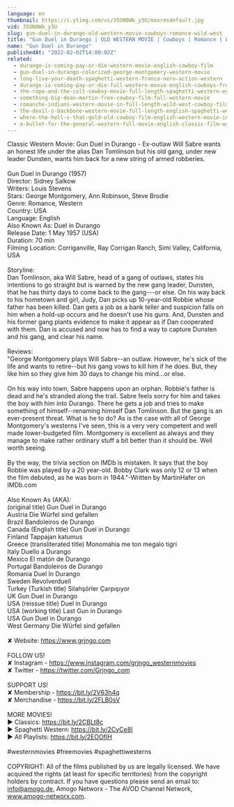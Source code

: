 ```yaml
---
language: en
thumbnail: https://i.ytimg.com/vi/35ON8Wb_y3U/maxresdefault.jpg
vid: 35ON8Wb_y3U
slug: gun-duel-in-durango-old-western-movie-cowboys-romance-wild-west
title: "Gun Duel in Durango | OLD WESTERN MOVIE | Cowboys | Romance | Wild West"
name: "Gun Duel in Durango"
publishedAt: "2022-02-02T14:00:02Z"
related:
  - durango-is-coming-pay-or-die-western-movie-english-cowboy-film
  - gun-duel-in-durango-colorized-george-montgomery-western-movie
  - long-live-your-death-spaghetti-western-franco-nero-action-western
  - durango-is-coming-pay-or-die-full-western-movie-english-cowboys-free-movie
  - the-rope-and-the-colt-cowboy-movie-full-length-spaghetti-western-english-free-full-westerns
  - something-big-dean-martin-free-cowboy-film-full-western-movie
  - comanche-indians-western-movie-in-full-length-wild-west-cowboy-film
  - the-devil-s-backbone-western-movie-full-length-english-spaghetti-western-cowboyfilm-watchfree
  - where-the-hell-s-that-gold-old-cowboy-film-english-western-movie-in-full-length
  - a-bullet-for-the-general-western-full-movie-english-classic-film-watchfree-cowboyfilm
---
```


Classic Western Movie: Gun Duel in Durango - Ex-outlaw Will Sabre wants an honest life under the alias Dan Tomlinson but his old gang, under new leader Dunsten, wants him back for a new string of armed robberies.<br />
<br />
Gun Duel in Durango (1957)<br />
Director: Sidney Salkow<br />
Writers: Louis Stevens<br />
Stars: George Montgomery, Ann Robinson, Steve Brodie<br />
Genre: Romance, Western<br />
Country: USA<br />
Language: English<br />
Also Known As:  Duel in Durango<br />
Release Date: 1 May 1957 (USA)<br />
Duration: 70 min<br />
Filming Location: Corriganville, Ray Corrigan Ranch, Simi Valley, California, USA<br />
<br />
Storyline:<br />
Dan Tomlinson, aka Will Sabre, head of a gang of outlaws, states his intentions to go straight but is warned by the new gang leader, Dunsten, that he has thirty days to come back to the gang---or else. On his way back to his hometown and girl, Judy, Dan picks up 10-year-old Robbie whose father has been killed. Dan gets a job as a bank teller and suspicion falls on him when a hold-up occurs and he doesn't use his guns. And, Dunsten and his former gang plants evidence to make it appear as if Dan cooperated with them. Dan is accused and now has to find a way to capture Dunsten and his gang, and clear his name.<br />
<br />
Reviews:<br />
"George Montgomery plays Will Sabre--an outlaw. However, he's sick of the life and wants to retire--but his gang vows to kill him if he does. But, they like him so they give him 30 days to change his mind...or else.<br />
<br />
On his way into town, Sabre happens upon an orphan. Robbie's father is dead and he's stranded along the trail. Sabre feels sorry for him and takes the boy with him into Durango. There he gets a job and tries to make something of himself--renaming himself Dan Tomlinson. But the gang is an ever-present threat. What is he to do? As is the case with all of George Montgomery's westerns I've seen, this is a very very competent and well made lower-budgeted film. Montgomery is excellent as always and they manage to make rather ordinary stuff a bit better than it should be. Well worth seeing.<br />
<br />
By the way, the trivia section on IMDb is mistaken. It says that the boy Robbie was played by a 20 year-old. Bobby Clark was only 12 or 13 when the film debuted, as he was born in 1944."-Written by MartinHafer on IMDb.com<br />
<br />
Also Known As (AKA):<br />
(original title) Gun Duel in Durango<br />
Austria Die Würfel sind gefallen<br />
Brazil Bandoleiros de Durango<br />
Canada (English title) Gun Duel in Durango<br />
Finland Tappajan katumus<br />
Greece (transliterated title) Monomahia me ton megalo tigri<br />
Italy Duello a Durango<br />
Mexico El matón de Durango<br />
Portugal Bandoleiros de Durango<br />
Romania Duel în Durango<br />
Sweden Revolverduell<br />
Turkey (Turkish title) Silahşörler Çarpışıyor<br />
UK Gun Duel in Durango<br />
USA (reissue title) Duel in Durango<br />
USA (working title) Last Gun in Durango<br />
USA Gun Duel in Durango<br />
West Germany Die Würfel sind gefallen<br />
<br />
✘ Website: https://www.grjngo.com<br />
<br />
FOLLOW US!<br />
✘ Instagram - https://www.instagram.com/grjngo_westernmovies<br />
✘ Twitter - https://twitter.com/Grjngo_com<br />
<br />
SUPPORT US!<br />
✘ Membership - https://bit.ly/2V63h4q<br />
✘ Merchandise - https://bit.ly/2FLB0sV<br />
<br />
MORE MOVIES! <br />
► Classics: https://bit.ly/2CBLt8c <br />
► Spaghetti Western: https://bit.ly/2CyCe8I <br />
► All Playlists: https://bit.ly/2EOOfIH <br />
<br />
#westernmovies #freemovies #spaghettiwesterns<br />
<br />
COPYRIGHT: All of the films published by us are legally licensed. We have acquired the rights (at least for specific territories) from the copyright holders by contract. If you have questions please send an email to: info@amogo.de, Amogo Networx - The AVOD Channel Network, www.amogo-networx.com.